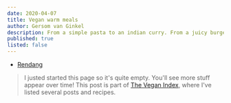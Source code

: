 ```yaml
---
date: 2020-04-07
title: Vegan warm meals
author: Gersom van Ginkel
description: From a simple pasta to an indian curry. From a juicy burger to oven-baked potatoes. Here is a list of my favorite diner (or lunch) recipes, fully plant-based!
published: true
listed: false
---
```


- [Rendang](/recipe/rendang/)

> I justed started this page so it's quite empty. You'll see more stuff appear over time! This post is part of [The Vegan Index](/post/vegan-index/), where I've listed several posts and recipes.
